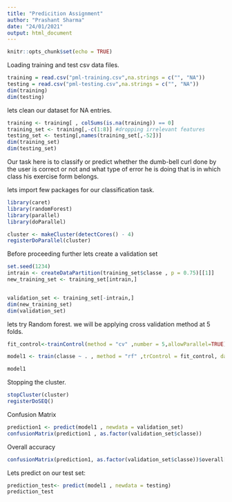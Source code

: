 ---
title: "Predicition Assignment"
author: "Prashant Sharma"
date: "24/01/2021"
output: html_document
---

```{r setup, include=FALSE}
knitr::opts_chunk$set(echo = TRUE)
```
Loading training and test csv data files.
```{r}
training = read.csv("pml-training.csv",na.strings = c("", "NA"))
testing = read.csv("pml-testing.csv",na.strings = c("", "NA"))
dim(training)
dim(testing)
```

lets clean our dataset for NA entries.
```{r}
training <- training[ , colSums(is.na(training)) == 0]
training_set <- training[,-c(1:8)] #dropping irrelevant features
testing_set <- testing[,names(training_set[,-52])]
dim(training_set)
dim(testing_set)
```
Our task here is to classify or predict whether the dumb-bell curl done by the user is correct or not and what type of error he is doing that is in which class his exercise form belongs.

lets import few packages for our classification task.
```{r}
library(caret)
library(randomForest)
library(parallel)
library(doParallel)
```

```{r}
cluster <- makeCluster(detectCores() - 4)
registerDoParallel(cluster)
```

Before proceeding further lets create a validation set
```{r}
set.seed(1234)
intrain <- createDataPartition(training_set$classe , p = 0.75)[[1]]
new_training_set <- training_set[intrain,]


validation_set <- training_set[-intrain,]
dim(new_training_set)
dim(validation_set)

```


lets try Random forest. we will be applying cross validation method at 5 folds.

```{r}
fit_control<-trainControl(method = "cv" ,number = 5,allowParallel=TRUE)

model1 <- train(classe ~ . , method = "rf" ,trControl = fit_control, data = new_training_set, verbose = F )
```
```{r}
model1
```
Stopping the cluster.
```{r}
stopCluster(cluster)
registerDoSEQ()
```

Confusion Matrix
```{r}
prediction1 <- predict(model1 , newdata = validation_set)
confusionMatrix(prediction1 , as.factor(validation_set$classe))

```
Overall accuracy
```{r}
confusionMatrix(prediction1, as.factor(validation_set$classe))$overall[[1]]
```
Lets predict on our test set:
```{r}
prediction_test<- predict(model1 , newdata = testing)
prediction_test
```



